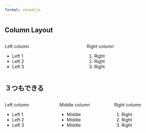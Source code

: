 ```yaml
---
format: revealjs
---
```


## Column Layout

:::: {.columns}

::: {.column width="50%"}
Left column

- Left 1
- Left 2
- Left 3
:::

::: {.column width="50%"}
Right column

1. Right
1. Right
1. Right

:::

::::

## ３つもできる

:::: {.columns}

::: {.column width="33%"}
Left column

- Left 1
- Left 2
- Left 3
:::

::: {.column width="33%"}
Middle column

- Middle
- Middle
- Middle
:::


::: {.column width="33%"}
Right column

1. Right
1. Right
1. Right

:::

::::